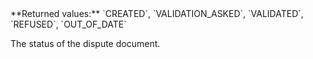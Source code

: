 <ResponseField name="Status" type="string" >    
**Returned values:** `CREATED`, `VALIDATION_ASKED`, `VALIDATED`, `REFUSED`, `OUT_OF_DATE`

The status of the dispute document.  
</ResponseField>